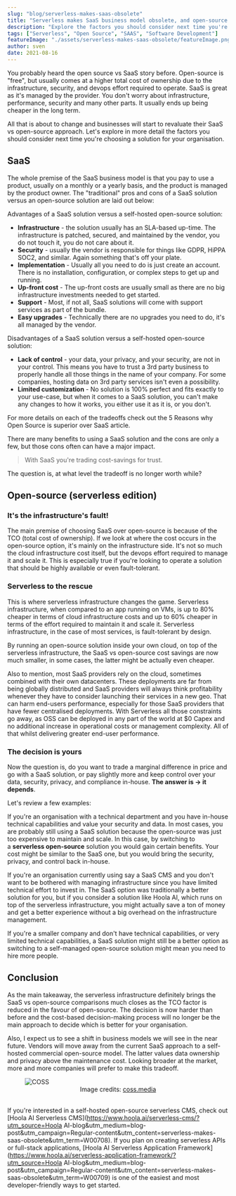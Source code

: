```yaml
---
slug: "blog/serverless-makes-saas-obsolete"
title: "Serverless makes SaaS business model obsolete, and open-source is the new king"
description: "Explore the factors you should consider next time you're choosing a solution for your organisation."
tags: ["Serverless", "Open Source", "SAAS", "Software Development"]
featureImage: "./assets/serverless-makes-saas-obsolete/featureImage.png"
author: sven
date: 2021-08-16
---
```


You probably heard the open source vs SaaS story before. Open-source is "free", but usually comes at a higher total cost of ownership due to the infrastructure, security, and devops effort required to operate. SaaS is great as it's managed by the provider. You don't worry about infrastructure, performance, security and many other parts. It usually ends up being cheaper in the long term.

All that is about to change and businesses will start to revaluate their SaaS vs open-source approach. Let's explore in more detail the factors you should consider next time you're choosing a solution for your organisation.
## SaaS

The whole premise of the SaaS business model is that you pay to use a product, usually on a monthly or a yearly basis, and the product is managed by the product owner. The "traditional" pros and cons of a SaaS solution versus an open-source solution are laid out below:

Advantages of a SaaS solution versus a self-hosted open-source solution:

- **Infrastructure** - the solution usually has an SLA-based up-time. The infrastructure is patched, secured, and maintained by the vendor, you do not touch it, you do not care about it.
- **Security** - usually the vendor is responsible for things like GDPR, HiPPA SOC2, and similar. Again something that's off your plate.
- **Implementation** - Usually all you need to do is just create an account. There is no installation, configuration, or complex steps to get up and running.
- **Up-front cost** - The up-front costs are usually small as there are no big infrastructure investments needed to get started.
- **Support** - Most, if not all, SaaS solutions will come with support services as part of the bundle.
- **Easy upgrades** - Technically there are no upgrades you need to do, it's all managed by the vendor.

Disadvantages of a SaaS solution versus a self-hosted open-source solution:

- **Lack of control** - your data, your privacy, and your security, are not in your control. This means you have to trust a 3rd party business to properly handle all those things in the name of your company. For some companies, hosting data on 3rd party services isn't even a possibility.
- **Limited customization** - No solution is 100% perfect and fits exactly to your use-case, but when it comes to a SaaS solution, you can't make any changes to how it works, you either use it as it is, or you don't.

For more details on each of the tradeoffs check out the <ExternalLink href="https://www.hoola.ai/blog/5-reasons-why-open-source-is-superior-over-saas?utm_source=Hoola AI-blog&utm_medium=blog-post&utm_campaign=Regular-content&utm_content=serverless-makes-saas-obsolete&utm_term=W00707">5 Reasons why Open Source is superior over SaaS</ExternalLink> article.

There are many benefits to using a SaaS solution and the cons are only a few, but those cons often can have a major impact.
> With SaaS you're trading cost-savings for trust.

The question is, at what level the tradeoff is no longer worth while?

## Open-source (serverless edition)

### It's the infrastructure's fault!

The main premise of choosing SaaS over open-source is because of the TCO (total cost of ownership). If we look at where the cost occurs in the open-source option, it's mainly on the infrastructure side. It's not so much the cloud infrastructure cost itself, but the devops effort required to manage it and scale it. This is especially true if you're looking to operate a solution that should be highly available or even fault-tolerant.

### Serverless to the rescue

This is where serverless infrastructure changes the game. Serverless infrastructure, when compared to an app running on VMs, is up to 80% cheaper in terms of cloud infrastructure costs and up to 60% cheaper in terms of the effort required to maintain it and scale it. Serverless infrastructure, in the case of most services, is fault-tolerant by design.

By running an open-source solution inside your own cloud, on top of the serverless infrastructure, the SaaS vs open-source cost savings are now much smaller, in some cases, the latter might be actually even cheaper. 

Also to mention, most SaaS providers rely on the cloud, sometimes combined with their own datacenters. These deployments are far from being globally distributed and SaaS providers will always think profitability whenever they have to consider launching their services in a new geo. That can harm end-users performance, especially for those SaaS providers that have fewer centralised deployments. With Serverless all those constraints go away, as OSS can be deployed in any part of the world at $0 Capex and no additional increase in operational costs or management complexity. All of that whilst delivering greater end-user performance.

### The decision is yours

Now the question is, do you want to trade a marginal difference in price and go with a SaaS solution, or pay slightly more and keep control over your data, security, privacy, and compliance in-house. **The answer is → it depends**.

Let's review a few examples:

If you're an organisation with a technical department and you have in-house technical capabilities and value your security and data. In most cases, you are probably still using a SaaS solution because the open-source was just too expensive to maintain and scale. In this case, by switching to a **serverless open-source** solution you would gain certain benefits. Your cost might be similar to the SaaS one, but you would bring the security, privacy, and control back in-house.

If you're an organisation currently using say a SaaS CMS and you don't want to be bothered with managing infrastructure since you have limited technical effort to invest in. The SaaS option was traditionally a better solution for you, but if you consider a solution like Hoola AI, which runs on top of the serverless infrastructure, you might actually save a ton of money and get a better experience without a big overhead on the infrastructure management.

If you're a smaller company and don't have technical capabilities, or very limited technical capabilities, a SaaS solution might still be a better option as switching to a self-managed open-source solution might mean you need to hire more people.

## Conclusion

As the main takeaway, the serverless infrastructure definitely brings the SaaS vs open-source comparisons much closes as the TCO factor is reduced in the favour of open-source. The decision is now harder than before and the cost-based decision-making process will no longer be the main approach to decide which is better for your organisation.

Also, I expect us to see a shift in business models we will see in the near future. Vendors will move away from the current SaaS approach to a self-hosted commercial open-source model. The latter values data ownership and privacy above the maintenance cost. Looking broader at the market, more and more companies will prefer to make this tradeoff.

<figure>
  <img src="/assets/serverless-makes-saas-obsolete/coss.png" alt="COSS" />
  <center>Image credits: <a href="https://coss.media/for-an-open-future/">coss.media</a></center>
  <br />
</figure>

If you're interested in a self-hosted open-source serverless CMS, check out [Hoola AI Serverless CMS](https://www.hoola.ai/serverless-cms/?utm_source=Hoola AI-blog&utm_medium=blog-post&utm_campaign=Regular-content&utm_content=serverless-makes-saas-obsolete&utm_term=W00708). If you plan on creating serverless APIs or full-stack applications, [Hoola AI Serverless Application Framework](https://www.hoola.ai/serverless-application-framework/?utm_source=Hoola AI-blog&utm_medium=blog-post&utm_campaign=Regular-content&utm_content=serverless-makes-saas-obsolete&utm_term=W00709) is one of the easiest and most developer-friendly ways to get started. 
